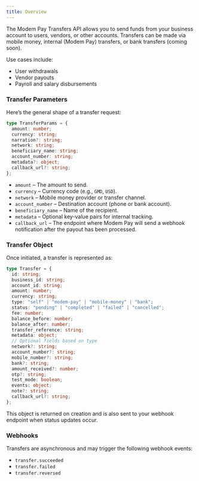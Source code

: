 ```yaml
---
title: Overview
---
```


The Modem Pay Transfers API allows you to send funds from your business account to users, vendors, or other accounts. Transfers can be made via mobile money, internal (Modem Pay) transfers, or bank transfers (coming soon).

Use cases include:
- User withdrawals
- Vendor payouts
- Payroll and salary disbursements

### Transfer Parameters

Here’s the general shape of a transfer request:

```typescript typescript
type TransferParams = {
  amount: number;
  currency: string;
  narration?: string;
  network: string;
  beneficiary_name: string;
  account_number: string;
  metadata?: object;
  callback_url?: string;
};
```

* `amount` – The amount to send.
* `currency` – Currency code (e.g., `GMD`, `USD`).
* `network` – Mobile money provider or transfer channel.
* `account_number` – Destination account (phone or bank account).
* `beneficiary_name` – Name of the recipient.
* `metadata` – Optional key-value pairs for internal tracking.
* `callback_url` – The endpoint where Modem Pay will send a webhook notification after the payout has been processed.


### Transfer Object

Once initiated, a transfer is represented as:

```typescript typescript
type Transfer = {
  id: string;
  business_id: string;
  account_id: string;
  amount: number;
  currency: string;
  type: "self" | "modem-pay" | "mobile-money" | "bank";
  status: "pending" | "completed" | "failed" | "cancelled";
  fee: number;
  balance_before: number;
  balance_after: number;
  transfer_reference: string;
  metadata: object;
  // Optional fields based on type
  network?: string;
  account_number?: string;
  mobile_number?: string;
  bank?: string;
  amount_received?: number;
  otp?: string;
  test_mode: boolean;
  events: object;
  note?: string;
  callback_url?: string;
};
```

This object is returned on creation and is also sent to your webhook endpoint when status updates occur.

### Webhooks

Transfers are asynchronous and may trigger the following webhook events:

* `transfer.succeeded`
* `transfer.failed`
* `transfer.reversed`

